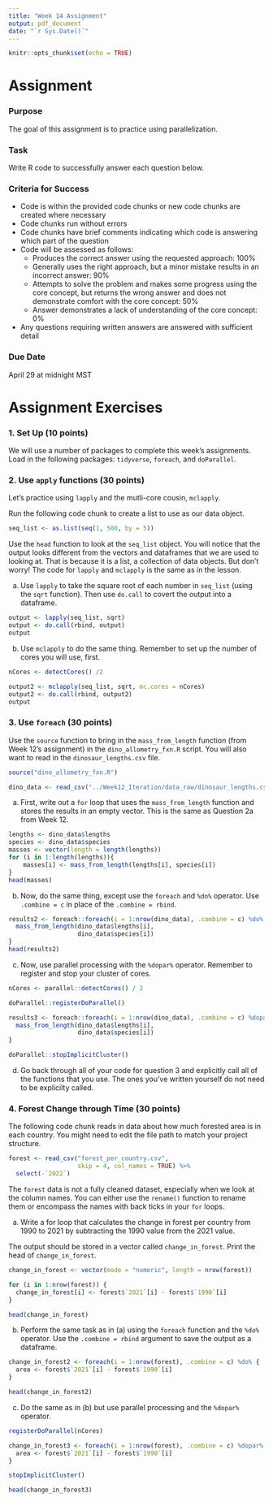 ```yaml
---
title: "Week 14 Assignment"
output: pdf_document
date: "`r Sys.Date()`"
---
```


```r
knitr::opts_chunk$set(echo = TRUE)
```

# Assignment

### Purpose

The goal of this assignment is to practice using parallelization.

### Task

Write R code to successfully answer each question below.

### Criteria for Success

-   Code is within the provided code chunks or new code chunks are created where necessary
-   Code chunks run without errors
-   Code chunks have brief comments indicating which code is answering which part of the question
-   Code will be assessed as follows:
    -   Produces the correct answer using the requested approach: 100%
    -   Generally uses the right approach, but a minor mistake results in an incorrect answer: 90%
    -   Attempts to solve the problem and makes some progress using the core concept, but returns the wrong answer and does not demonstrate comfort with the core concept: 50%
    -   Answer demonstrates a lack of understanding of the core concept: 0%
-   Any questions requiring written answers are answered with sufficient detail

### Due Date

April 29 at midnight MST

# Assignment Exercises

### 1. Set Up (10 points)

We will use a number of packages to complete this week's assignments. Load in the following packages: `tidyverse`, `foreach`, and `doParallel`.

### 2. Use `apply` functions (30 points)

Let's practice using `lapply` and the mutli-core cousin, `mclapply`.

Run the following code chunk to create a list to use as our data object.

```r
seq_list <- as.list(seq(1, 500, by = 5))
```

Use the `head` function to look at the `seq_list` object. You will notice that the output looks different from the vectors and dataframes that we are used to looking at. That is because it is a list, a collection of data objects. But don't worry! The code for `lapply` and `mclapply` is the same as in the lesson.

(a) Use `lapply` to take the square root of each number in `seq_list` (using the `sqrt` function). Then use `do.call` to covert the output into a dataframe.

```r
output <- lapply(seq_list, sqrt)
output <- do.call(rbind, output)
output
```

(b) Use `mclapply` to do the same thing. Remember to set up the number of cores you will use, first.

```r
nCores <- detectCores() /2 

output2 <- mclapply(seq_list, sqrt, mc.cores = nCores)
output2 <- do.call(rbind, output2)
output
```

### 3. Use `foreach` (30 points)

Use the `source` function to bring in the `mass_from_length` function (from Week 12's assignment) in the `dino_allometry_fxn.R` script. You will also want to read in the `dinosaur_lengths.csv` file.

```r
source("dino_allometry_fxn.R")

dino_data <- read_csv("../Week12_Iteration/data_raw/dinosaur_lengths.csv")
```

(a) First, write out a `for` loop that uses the `mass_from_length` function and stores the results in an empty vector. This is the same as Question 2a from Week 12.

```r
lengths <- dino_data$lengths
species <- dino_data$species
masses <- vector(length = length(lengths))
for (i in 1:length(lengths)){
    masses[i] <- mass_from_length(lengths[i], species[i])
}
head(masses)
```

(b) Now, do the same thing, except use the `foreach` and `%do%` operator. Use `.combine = c` in place of the `.combine = rbind`.

```r
results2 <- foreach::foreach(i = 1:nrow(dino_data), .combine = c) %do% {
  mass_from_length(dino_data$lengths[i],
                   dino_data$species[i])
}
head(results2)
```

(c) Now, use parallel processing with the `%dopar%` operator. Remember to register and stop your cluster of cores.

```r
nCores <- parallel::detectCores() / 2

doParallel::registerDoParallel()

results3 <- foreach::foreach(i = 1:nrow(dino_data), .combine = c) %dopar% {
  mass_from_length(dino_data$lengths[i],
                   dino_data$species[i])
}

doParallel::stopImplicitCluster()
```

(d) Go back through all of your code for question 3 and explicitly call all of the functions that you use. The ones you've written yourself do not need to be explicilty called.

### 4. Forest Change through Time (30 points)

The following code chunk reads in data about how much forested area is in each country. You might need to edit the file path to match your project structure.

```r
forest <- read_csv("forest_per_country.csv", 
                   skip = 4, col_names = TRUE) %>% 
  select(-`2022`)
```

The `forest` data is not a fully cleaned dataset, especially when we look at the column names. You can either use the `rename()` function to rename them or encompass the names with back ticks in your `for` loops.

(a) Write a for loop that calculates the change in forest per country from 1990 to 2021 by subtracting the 1990 value from the 2021 value.

The output should be stored in a vector called `change_in_forest`. Print the head of `change_in_forest`.

```r
change_in_forest <- vector(mode = "numeric", length = nrow(forest))

for (i in 1:nrow(forest)) {
  change_in_forest[i] <- forest$`2021`[i] - forest$`1990`[i]
}

head(change_in_forest)
```

(b) Perform the same task as in (a) using the `foreach` function and the `%do%` operator. Use the `.combine = rbind` argument to save the output as a dataframe.

```r
change_in_forest2 <- foreach(i = 1:nrow(forest), .combine = c) %do% {
  area <- forest$`2021`[i] - forest$`1990`[i]
}

head(change_in_forest2)
```

(c) Do the same as in (b) but use parallel processing and the `%dopar%` operator.

```r
registerDoParallel(nCores)

change_in_forest3 <- foreach(i = 1:nrow(forest), .combine = c) %dopar% {
  area <- forest$`2021`[i] - forest$`1990`[i]
}

stopImplicitCluster()

head(change_in_forest3)
```
